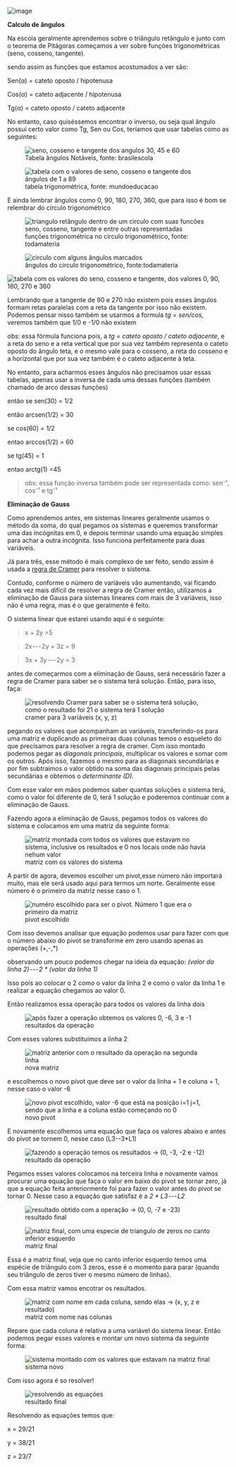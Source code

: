 




![image](https://cdn-images-1.medium.com/max/800/0*xSVYVIZpbty6_I97)


**Calculo de ângulos**

Na escola geralmente aprendemos sobre o triângulo retângulo e junto com
o teorema de Pitágoras começamos a ver sobre funções trigonométricas
(seno, cosseno, tangente).

sendo assim as funções que estamos acostumados a ver são:

Sen(α) = cateto oposto / hipotenusa

Cos(α) = cateto adjacente / hipotenusa

Tg(α) = cateto oposto / cateto adjacente

No entanto, caso quiséssemos encontrar o inverso, ou seja qual ângulo
possui certo valor como Tg, Sen ou Cos, teríamos que usar tabelas como
as seguintes:

<figure>
<img src="image_106.png"
alt="seno, cosseno e tangente dos angulos 30, 45 e 60" />
<figcaption>Tabela ângulos Notáveis, fonte: brasilescola</figcaption>
</figure>

<figure>
<img src="image_107.png"
alt="tabela com o valores de seno, cosseno e tangente dos ângulos de 1 a 89" />
<figcaption>tabela trigonométrica, fonte: mundoeducacao</figcaption>
</figure>

E ainda lembrar ângulos como 0, 90, 180, 270, 360, que para isso é bom
se relembrar do circulo trigonométrico

<figure>
<img src="image_108.png"
alt="triangulo retângulo dentro de um circulo com suas funcões seno, cosseno, tangente e entre outras representadas" />
<figcaption>funções trigonométrica no circulo trigonométrico, fonte:
todamateria</figcaption>
</figure>

<figure>
<img src="https://cdn-images-1.medium.com/max/800/0*3Rbd0TLmoJde28IW"
alt="circulo com alguns ângulos marcados" />
<figcaption>ângulos do circulo trigonométrico,
fonte:todamateria</figcaption>
</figure>

![tabela com os valores do seno, cosseno e tangente, dos valores 0, 90,
180, 270 e 360](image_109.png)

Lembrando que a tangente de 90 e 270 não existem pois esses ângulos
formam retas paralelas com a reta da tangente por isso não existem.
Podemos pensar nisso também se usarmos a formula *tg = sen/cos*, veremos
também que 1/0 e -1/0 não existem

obs: essa fórmula funciona pois, a *tg = cateto oposto / cateto
adjacente*, e a reta do seno e a reta vertical que por sua vez também
representa o cateto oposto do ângulo teta, e o mesmo vale para o
cosseno, a reta do cosseno e a horizontal que por sua vez também é o
cateto adjacente à teta.

No entanto, para acharmos esses ângulos não precisamos usar essas
tabelas, apenas usar a inversa de cada uma dessas funções (também
chamado de arco dessas funções)

então se sen(30) = 1/2

então arcsen(1/2) = 30

se cos(60) = 1/2

entao arccos(1/2) = 60

se tg(45) = 1

entao arctg(1) =45

> obs: essa função inversa também pode ser representada como: sen⁻¹,
> cos⁻¹ e tg⁻¹








**Eliminação de Gauss**

Como aprendemos antes, em sistemas lineares geralmente usamos o método
da soma, do qual pegamos os sistemas e queremos transformar uma das
incógnitas em 0, e depois terminar usando uma equação simples para achar
a outra incógnita. Isso funciona perfeitamente para duas variáveis.

Já para três, esse método é mais complexo de ser feito, sendo assim é
usada a [regra de Cramer](https://www.todamateria.com.br/regra-cramer/)
para resolver o sistema.

Contudo, conforme o número de variáveis vão aumentando, vai ficando cada
vez mais difícil de resolver a regra de Cramer então, utilizamos a
eliminação de Gauss para sistemas lineares com mais de 3 variáveis, isso
não é uma regra, mas é o que geralmente é feito.








O sistema linear que estarei usando aqui é o seguinte:

> x + 2y =5

> 2x --- 2y + 3z = 9

> 3x + 3y --- 2y = 3

antes de começarmos com a eliminação de Gauss, será necessário fazer a
regra de Cramer para saber se o sistema terá solução. Então, para isso,
faça:

<figure>
<img src="image_110.png"
alt="resolvendo Cramer para saber se o sistema terá solução, como o resultado foi 21 o sistema terá 1 solução" />
<figcaption>cramer para 3 variáveis (x, y, z)</figcaption>
</figure>

pegando os valores que acompanham as variáveis, transferindo-os para uma
matriz e duplicando as primeiras duas colunas temos o esqueleto do que
precisamos para resolver a regra de cramer. Com isso montado podemos
pegar as *diagonais principais*, multiplicar os valores e somar com os
outros. Após isso, fazemos o mesmo para as diagonais secundárias e por
fim subtraimos o valor obtido na soma das diagonais principais pelas
secundárias e obtemos o *determinante (D).*

Com esse valor em mãos podemos saber quantas soluções o sistema terá,
como o valor foi diferente de 0, terá 1 solução e poderemos continuar
com a eliminação de Gauss.








Fazendo agora a eliminação de Gauss, pegamos todos os valores do sistema
e colocamos em uma matriz da seguinte forma:

<figure>
<img src="image_111.png"
alt="matriz montada com todos os valores que estavam no sistema, inclusive os resultados e 0 nos locais onde não havia nehum valor" />
<figcaption>matriz com os valores do sistema</figcaption>
</figure>

A partir de agora, devemos escolher um pivot,esse número não importará
muito, mas ele será usado aqui para termos um norte. Geralmente esse
número é o primeiro da matriz nesse caso o 1.

<figure>
<img src="image_112.png"
alt="numéro escolhido para ser o pivot. Número 1 que era o primeiro da matriz" />
<figcaption>pivot escolhido</figcaption>
</figure>

Com isso devemos analisar que equação podemos usar para fazer com que o
número abaixo do pivot se transforme em zero usando apenas as operações
(+,-,\*)

observando um pouco podemos chegar na ideia da equação: *(valor da linha
2) --- 2 \* (valor da linha 1)*

Isso pois ao colocar o 2 como o valor da linha 2 e como o valor da linha
1 e realizar a equação chegamos ao valor 0.

Então realizamos essa operação para todos os valores da linha dois

<figure>
<img src="image_113.png"
alt="após fazer a operação obtemos os valores 0, -6, 3 e -1" />
<figcaption>resultados da operação</figcaption>
</figure>

Com esses valores substituimos a linha 2

<figure>
<img src="image_114.png"
alt="matriz anterior com o resultado da operação na segunda linha" />
<figcaption>nova matriz</figcaption>
</figure>

e escolhemos o novo pivot que deve ser o valor da linha + 1 e coluna +
1, nesse caso o valor -6

<figure>
<img src="image_115.png"
alt="novo pivot escolhido, valor -6 que está na posição i=1 j=1, sendo que a linha e a coluna estão começando no 0" />
<figcaption>novo pivot</figcaption>
</figure>

E novamente escolhemos uma equação que faça os valores abaixo e antes do
pivot se tornem 0, nesse caso (L3--3\*L1)

<figure>
<img src="image_116.png"
alt="fazendo a operação temos os resultados → (0, -3, -2 e -12)" />
<figcaption>resultado da operação</figcaption>
</figure>

Pegamos esses valores colocamos na terceira linha e novamente vamos
procurar uma equação que faça o valor em baixo do pivot se tornar zero,
já que a equação feita anteriormente foi para fazer o valor antes do
pivot se tornar 0. Nesse caso a equação que satisfaz é a *2 \*
L3 --- L2*

<figure>
<img src="image_117.png"
alt="resultado obtido com a operação → (0, 0, -7 e -23)" />
<figcaption>resultado final</figcaption>
</figure>

<figure>
<img src="image_118.png"
alt="matriz final, com uma especie de triangulo de zeros no canto inferior esquerdo" />
<figcaption>matriz final</figcaption>
</figure>

Essa é a matriz final, veja que no canto inferior esquerdo temos uma
espécie de triângulo com 3 zeros, esse é o momento para parar (quando
seu triângulo de zeros tiver o mesmo número de linhas).

Com essa matriz vamos encotrar os resultados.

<figure>
<img src="image_119.png"
alt="matriz com nome em cada coluna, sendo elas → (x, y, z e resultado)" />
<figcaption>matriz com nome nas colunas</figcaption>
</figure>

Repare que cada coluna é relativa a uma variável do sistema linear.
Então podemos pegar esses valores e montar um novo sistema da seguinte
forma:

<figure>
<img src="image_120.png"
alt="sistema montado com os valores que estavam na matriz final" />
<figcaption>sistema novo</figcaption>
</figure>

Com isso agora é so resolver!

<figure>
<img src="image_121.png" alt="resolvendo as equações" />
<figcaption>resultado final</figcaption>
</figure>

Resolvendo as equações temos que:

x = 29/21

y = 38/21

z = 23/7


